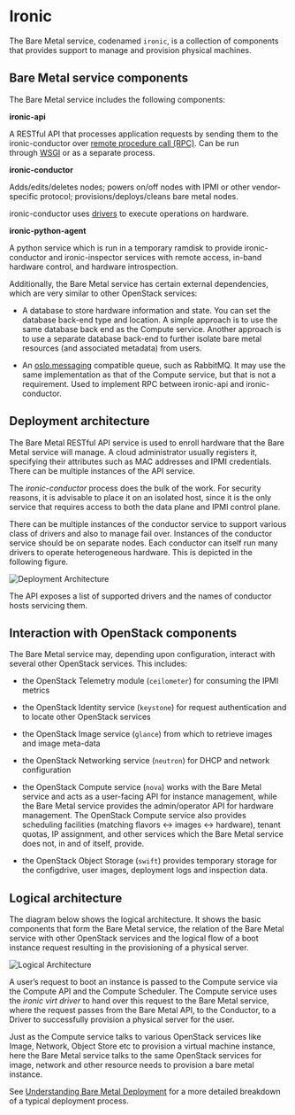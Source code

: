 # Ironic

The Bare Metal service, codenamed `ironic`, is a collection of components that provides support to manage and provision physical machines.

## Bare Metal service components

The Bare Metal service includes the following components:

**ironic-api**

A RESTful API that processes application requests by sending them to the ironic-conductor over [remote procedure call (RPC)](https://en.wikipedia.org/wiki/Remote_procedure_call). Can be run through [WSGI](https://en.wikipedia.org/wiki/Web_Server_Gateway_Interface) or as a separate process.

**ironic-conductor**

Adds/edits/deletes nodes; powers on/off nodes with IPMI or other vendor-specific protocol; provisions/deploys/cleans bare metal nodes.

ironic-conductor uses [drivers](https://docs.openstack.org/ironic/zed/install/enabling-drivers.html) to execute operations on hardware.

**ironic-python-agent**

A python service which is run in a temporary ramdisk to provide ironic-conductor and ironic-inspector services with remote access, in-band hardware control, and hardware introspection.

Additionally, the Bare Metal service has certain external dependencies, which are very similar to other OpenStack services:

* A database to store hardware information and state. You can set the database back-end type and location. A simple approach is to use the same database back end as the Compute service. Another approach is to use a separate database back-end to further isolate bare metal resources (and associated metadata) from users.

* An [oslo.messaging](https://docs.openstack.org/oslo.messaging/zed/) compatible queue, such as RabbitMQ. It may use the same implementation as that of the Compute service, but that is not a requirement. Used to implement RPC between ironic-api and ironic-conductor.

## Deployment architecture

The Bare Metal RESTful API service is used to enroll hardware that the Bare Metal service will manage. A cloud administrator usually registers it, specifying their attributes such as MAC addresses and IPMI credentials. There can be multiple instances of the API service.

The *ironic-conductor* process does the bulk of the work. For security reasons, it is advisable to place it on an isolated host, since it is the only service that requires access to both the data plane and IPMI control plane.

There can be multiple instances of the conductor service to support various class of drivers and also to manage fail over. Instances of the conductor service should be on separate nodes. Each conductor can itself run many drivers to operate heterogeneous hardware. This is depicted in the following figure.

![Deployment Architecture](https://docs.openstack.org/ironic/zed/_images/deployment_architecture_2.png)

The API exposes a list of supported drivers and the names of conductor hosts servicing them.

## Interaction with OpenStack components

The Bare Metal service may, depending upon configuration, interact with several other OpenStack services. This includes:

* the OpenStack Telemetry module (`ceilometer`) for consuming the IPMI metrics

* the OpenStack Identity service (`keystone`) for request authentication and to locate other OpenStack services

* the OpenStack Image service (`glance`) from which to retrieve images and image meta-data

* the OpenStack Networking service (`neutron`) for DHCP and network configuration

* the OpenStack Compute service (`nova`) works with the Bare Metal service and acts as a user-facing API for instance management, while the Bare Metal service provides the admin/operator API for hardware management. The OpenStack Compute service also provides scheduling facilities (matching flavors \<-> images \<-> hardware), tenant quotas, IP assignment, and other services which the Bare Metal service does not, in and of itself, provide.

* the OpenStack Object Storage (`swift`) provides temporary storage for the configdrive, user images, deployment logs and inspection data.

## Logical architecture

The diagram below shows the logical architecture. It shows the basic components that form the Bare Metal service, the relation of the Bare Metal service with other OpenStack services and the logical flow of a boot instance request resulting in the provisioning of a physical server.

![Logical Architecture](https://docs.openstack.org/ironic/zed/_images/logical_architecture.png)

A user’s request to boot an instance is passed to the Compute service via the Compute API and the Compute Scheduler. The Compute service uses the *ironic virt driver* to hand over this request to the Bare Metal service, where the request passes from the Bare Metal API, to the Conductor, to a Driver to successfully provision a physical server for the user.

Just as the Compute service talks to various OpenStack services like Image, Network, Object Store etc to provision a virtual machine instance, here the Bare Metal service talks to the same OpenStack services for image, network and other resource needs to provision a bare metal instance.

See [Understanding Bare Metal Deployment](https://docs.openstack.org/ironic/zed/user/architecture.html#understanding-deployment) for a more detailed breakdown of a typical deployment process.